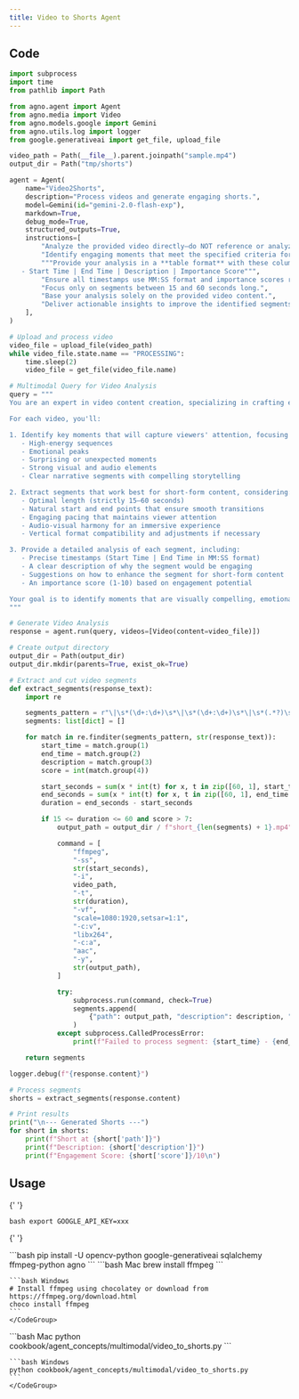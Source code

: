 ```yaml
---
title: Video to Shorts Agent
---
```


## Code

```python
import subprocess
import time
from pathlib import Path

from agno.agent import Agent
from agno.media import Video
from agno.models.google import Gemini
from agno.utils.log import logger
from google.generativeai import get_file, upload_file

video_path = Path(__file__).parent.joinpath("sample.mp4")
output_dir = Path("tmp/shorts")

agent = Agent(
    name="Video2Shorts",
    description="Process videos and generate engaging shorts.",
    model=Gemini(id="gemini-2.0-flash-exp"),
    markdown=True,
    debug_mode=True,
    structured_outputs=True,
    instructions=[
        "Analyze the provided video directly—do NOT reference or analyze any external sources or YouTube videos.",
        "Identify engaging moments that meet the specified criteria for short-form content.",
        """Provide your analysis in a **table format** with these columns:
   - Start Time | End Time | Description | Importance Score""",
        "Ensure all timestamps use MM:SS format and importance scores range from 1-10. ",
        "Focus only on segments between 15 and 60 seconds long.",
        "Base your analysis solely on the provided video content.",
        "Deliver actionable insights to improve the identified segments for short-form optimization.",
    ],
)

# Upload and process video
video_file = upload_file(video_path)
while video_file.state.name == "PROCESSING":
    time.sleep(2)
    video_file = get_file(video_file.name)

# Multimodal Query for Video Analysis
query = """
You are an expert in video content creation, specializing in crafting engaging short-form content for platforms like YouTube Shorts and Instagram Reels. Your task is to analyze the provided video and identify segments that maximize viewer engagement.

For each video, you'll:

1. Identify key moments that will capture viewers' attention, focusing on:
   - High-energy sequences
   - Emotional peaks
   - Surprising or unexpected moments
   - Strong visual and audio elements
   - Clear narrative segments with compelling storytelling

2. Extract segments that work best for short-form content, considering:
   - Optimal length (strictly 15–60 seconds)
   - Natural start and end points that ensure smooth transitions
   - Engaging pacing that maintains viewer attention
   - Audio-visual harmony for an immersive experience
   - Vertical format compatibility and adjustments if necessary

3. Provide a detailed analysis of each segment, including:
   - Precise timestamps (Start Time | End Time in MM:SS format)
   - A clear description of why the segment would be engaging
   - Suggestions on how to enhance the segment for short-form content
   - An importance score (1-10) based on engagement potential

Your goal is to identify moments that are visually compelling, emotionally engaging, and perfectly optimized for short-form platforms.
"""

# Generate Video Analysis
response = agent.run(query, videos=[Video(content=video_file)])

# Create output directory
output_dir = Path(output_dir)
output_dir.mkdir(parents=True, exist_ok=True)

# Extract and cut video segments
def extract_segments(response_text):
    import re

    segments_pattern = r"\|\s*(\d+:\d+)\s*\|\s*(\d+:\d+)\s*\|\s*(.*?)\s*\|\s*(\d+)\s*\|"
    segments: list[dict] = []

    for match in re.finditer(segments_pattern, str(response_text)):
        start_time = match.group(1)
        end_time = match.group(2)
        description = match.group(3)
        score = int(match.group(4))

        start_seconds = sum(x * int(t) for x, t in zip([60, 1], start_time.split(":")))
        end_seconds = sum(x * int(t) for x, t in zip([60, 1], end_time.split(":")))
        duration = end_seconds - start_seconds

        if 15 <= duration <= 60 and score > 7:
            output_path = output_dir / f"short_{len(segments) + 1}.mp4"

            command = [
                "ffmpeg",
                "-ss",
                str(start_seconds),
                "-i",
                video_path,
                "-t",
                str(duration),
                "-vf",
                "scale=1080:1920,setsar=1:1",
                "-c:v",
                "libx264",
                "-c:a",
                "aac",
                "-y",
                str(output_path),
            ]

            try:
                subprocess.run(command, check=True)
                segments.append(
                    {"path": output_path, "description": description, "score": score}
                )
            except subprocess.CalledProcessError:
                print(f"Failed to process segment: {start_time} - {end_time}")

    return segments

logger.debug(f"{response.content}")

# Process segments
shorts = extract_segments(response.content)

# Print results
print("\n--- Generated Shorts ---")
for short in shorts:
    print(f"Short at {short['path']}")
    print(f"Description: {short['description']}")
    print(f"Engagement Score: {short['score']}/10\n")
```

## Usage

<Steps>
  <Snippet file="create-venv-step.mdx" />

{' '}

<Step title="Set your API key">```bash export GOOGLE_API_KEY=xxx ```</Step>

{' '}

<Step title="Install libraries">
  ```bash pip install -U opencv-python google-generativeai sqlalchemy ffmpeg-python agno ```
</Step>

  <Step title="Install ffmpeg">
    <CodeGroup>
    ```bash Mac
    brew install ffmpeg
    ```

    ```bash Windows
    # Install ffmpeg using chocolatey or download from https://ffmpeg.org/download.html
    choco install ffmpeg
    ```
    </CodeGroup>

  </Step>

  <Step title="Run Agent">
    <CodeGroup>
    ```bash Mac
    python cookbook/agent_concepts/multimodal/video_to_shorts.py
    ```

    ```bash Windows
    python cookbook/agent_concepts/multimodal/video_to_shorts.py
    ```
    </CodeGroup>

  </Step>
</Steps>
